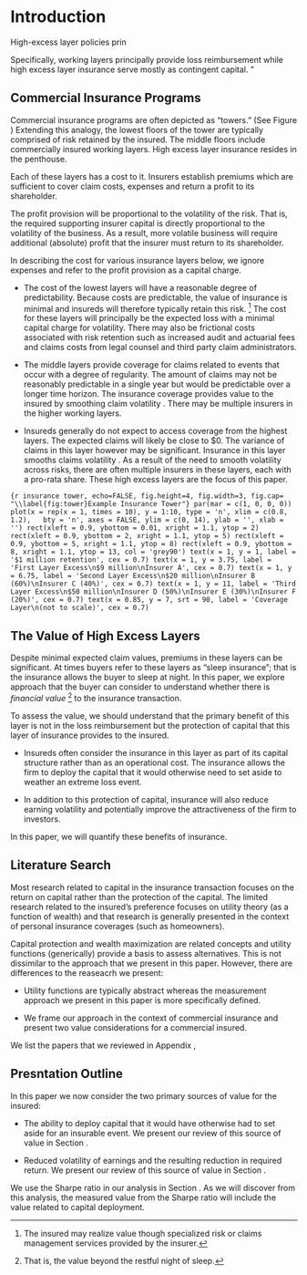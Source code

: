 # Introduction

High-excess layer policies prin


Specifically, working layers principally provide loss reimbursement while high excess layer insurance serve mostly as contingent capital.   "

## Commercial Insurance Programs 

Commercial insurance programs are often depicted as "towers." (See Figure \ref{fig:tower}) Extending this analogy, the lowest floors of the tower are typically comprised of risk retained by the insured. The middle floors include commercially insured working layers.  High excess layer insurance resides in the penthouse. 

Each of these layers has a cost to it. Insurers establish premiums which are sufficient to cover claim costs, expenses and return a profit to its shareholder. 

The profit provision will be proportional to the volatility of the risk. That is, the required supporting insurer capital is directly proportional to the volatility of the business. As a result, more volatile business will require additional (absolute) profit that the insurer must return to its shareholder. 

In describing the cost for various insurance layers below, we ignore expenses and refer to the profit provision as a capital charge. 

*   The cost of the lowest layers will have a reasonable degree of predictability. Because costs are predictable, the value of insurance is minimal and insureds will therefore typically retain this risk. ^[The insured may realize value though specialized risk or claims management services provided by the insurer.] The cost for these layers will principally be the expected loss with a minimal capital charge for volatility. There may also be frictional costs associated with risk retention such as increased audit and actuarial fees and claims costs from legal counsel and third party claim administrators.

*   The middle layers provide coverage for claims related to events that occur with a degree of regularity. The amount of claims may not be reasonably predictable in a single year but would be predictable over a longer time horizon. The insurance coverage provides value to the insured by smoothing claim volatility \emph{over time}. There may be multiple insurers in the higher working layers.

*   Insureds generally do not expect to access coverage from the highest layers. The expected claims will likely be close to $0. The variance of claims in this layer however may be significant.  Insurance in this layer smooths claims volatility \emph{over risks and time}. As a result of the need to smooth volatility across risks, there are often multiple insurers in these layers, each with a pro-rata share. These high excess layers are the focus of this paper.

```{r insurance tower, echo=FALSE, fig.height=4, fig.width=3, fig.cap= "\\label{fig:tower}Example Insurance Tower"}
par(mar = c(1, 0, 0, 0))
plot(x = rep(x = 1, times = 10), y = 1:10, type = 'n', xlim = c(0.8, 1.2),
  bty = 'n', axes = FALSE, ylim = c(0, 14), ylab = '', xlab = '')
rect(xleft = 0.9, ybottom = 0.01, xright = 1.1, ytop = 2)
rect(xleft = 0.9, ybottom = 2, xright = 1.1, ytop = 5)
rect(xleft = 0.9, ybottom = 5, xright = 1.1, ytop = 8)
rect(xleft = 0.9, ybottom = 8, xright = 1.1, ytop = 13, col = 'grey90')
text(x = 1, y = 1, label = '$1 million retention', cex = 0.7)
text(x = 1, y = 3.75, label = 'First Layer Excess\n$9 million\nInsurer A', cex = 0.7)
text(x = 1, y = 6.75, label = 'Second Layer Excess\n$20 million\nInsurer B (60%)\nInsurer C (40%)', cex = 0.7)
text(x = 1, y = 11, label = 'Third Layer Excess\n$50 million\nInsurer D (50%)\nInsurer E (30%)\nInsurer F (20%)', cex = 0.7)
text(x = 0.85, y = 7, srt = 90, label = 'Coverage Layer\n(not to scale)', cex = 0.7)
```

## The Value of High Excess Layers

Despite minimal expected claim values, premiums in these layers can be significant. At times buyers refer to these layers as "sleep insurance"; that is the insurance allows the buyer to sleep at night. In this paper, we explore approach that the buyer can consider to understand whether there is *financial value* ^[That is, the value beyond the restful night of sleep.] to the insurance transaction. 

To assess the value, we should understand that the primary benefit of this layer is not in the loss reimbursement but the protection of capital that this layer of insurance provides to the insured. 

* Insureds often consider the insurance in this layer as part of its capital structure rather than as an operational cost.  The insurance allows the firm to deploy the capital that it would otherwise need to set aside to weather an extreme loss event.

* In addition to this protection of capital, insurance will also reduce earning volatility and potentially improve the attractiveness of the firm to investors. 

In this paper, we will quantify these benefits of insurance.

## Literature Search

Most research related to capital in the insurance transaction focuses on the \emph{insurer's} return on capital rather than the protection of the \emph{insured's} capital. The limited research related to the insured's preference focuses on utility theory (as a function of wealth) and that research is generally presented in the context of personal insurance coverages (such as homeowners). 

Capital protection and wealth maximization are related concepts and utility functions (generically) provide a basis to assess alternatives. This is not dissimilar to the approach that we present in this paper. However, there are differences to the reaseacrh we present:

* Utility functions are typically abstract whereas the measurement approach we present in this paper is more specifically defined. 

* We frame our approach in the context of commercial insurance and present two value considerations for a commercial insured. 

We list the papers that we reviewed in Appendix \ref{literature-review},

## Presntation Outline

In this paper we now consider the two primary sources of value for the insured:

-   The ability to deploy capital that it would have otherwise had to set aside for an insurable event. We present our review of this source of value in Section \ref{capital-deployment}.

- Reduced volatility of earnings and the resulting reduction in required     return. We present our review of this source of value in Section \ref{risk-adjustment-to-required-return}.

We use the Sharpe ratio in our analysis in Section \ref{risk-adjustment-to-required-return}. As we will discover from this analysis, the measured value from the Sharpe ratio will include the value related to capital deployment.

